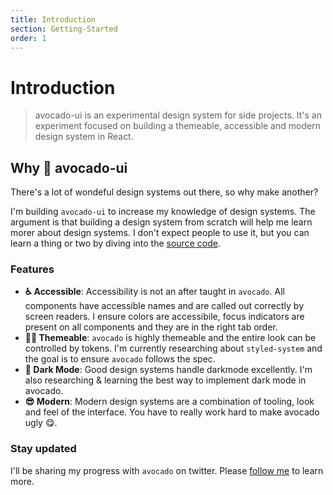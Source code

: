 ```yaml
---
title: Introduction
section: Getting-Started
order: 1
---
```


# Introduction

> avocado-ui is an experimental design system for side projects. It's an experiment focused on building a themeable, accessible and modern design system in React.

## Why 🥑 avocado-ui

There's a lot of wondeful design systems out there, so why make another?

I'm building `avocado-ui` to increase my knowledge of design systems. The argument is that building a design system from scratch will help me learn morer about design systems. I don't expect people to use it, but you can learn a thing or two by diving into the [source code](https://github.com/vickOnRails/avocado-ui).

### Features

- **♿ Accessible**: Accessibility is not an after taught in `avocado`. All components have accessible names and are called out correctly by screen readers. I ensure colors are accessibile, focus indicators are present on all components and they are in the right tab order.
- **💅🏼 Themeable**: `avocado` is highly themeable and the entire look can be controlled by tokens. I'm currently researching about `styled-system` and the goal is to ensure `avocado` follows the spec.
- **🌃 Dark Mode**: Good design systems handle darkmode excellently. I'm also researching & learning the best way to implement dark mode in avocado.
- **😎 Modern**: Modern design systems are a combination of tooling, look and feel of the interface. You have to really work hard to make avocado ugly 😋.

### Stay updated

I'll be sharing my progress with `avocado` on twitter. Please [follow me](https://twitter.com/home) to learn more.
